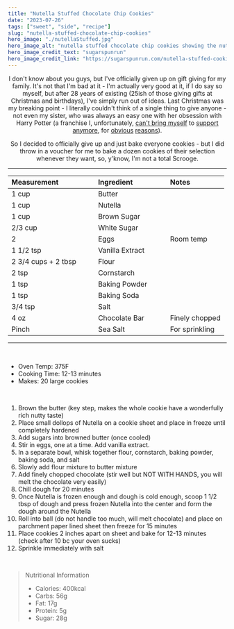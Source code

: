 ---
title: "Nutella Stuffed Chocolate Chip Cookies"
date: "2023-07-26"
tags: ["sweet", "side", "recipe"]
slug: "nutella-stuffed-chocolate-chip-cookies"
hero_image: "./nutellaStuffed.jpg"
hero_image_alt: "nutella stuffed chocolate chip cookies showing the nutella oozing out"
hero_image_credit_text: "sugarspunrun"
hero_image_credit_link: "https://sugarspunrun.com/nutella-stuffed-cookies/"
---
<div align="center">

I don't know about you guys, but I've officially given up on gift giving for my family. It's not that I'm bad at it - I'm actually very good at it, if I do say so myself, but after 28 years of existing (25ish of those giving gifts at Christmas and birthdays), I've simply run out of ideas. Last Christmas was my breaking point - I literally couldn't think of a single thing to give anyone - not even my sister, who was always an easy one with her obsession with Harry Potter (a franchise I, unfortunately, [can't bring myself](https://www.nbcnews.com/feature/nbc-out/gop-senator-quotes-j-k-rowling-while-blocking-vote-lgbtq-n1231569) to [support anymore](https://glaad.org/gap/jk-rowling/), for [obvious](https://one-colorado.org/new/how-the-nyt-and-jk-rowling-influence-anti-trans-policies/) [reasons](https://www.lgbtqnation.com/2020/07/j-k-rowling-likes-tweet-supported-conversion-therapy/)).

So I decided to officially give up and just bake everyone cookies - but I did throw in a voucher for me to bake a dozen cookies of their selection whenever they want, so, y'know, I'm not a total Scrooge.

---

| Measurement                                     | Ingredient                                         | Notes          |
| :---------------------------------------------- | :------------------------------------------------- | :------------- |
| 1 cup                                           | Butter                                             |                |
| 1 cup                                           | Nutella                                            |                |
| 1 cup                                           | Brown Sugar                                        |                |
| 2/3 cup                                         | White Sugar                                        |                |
| 2                                               | Eggs                                               | Room temp      |
| 1 1/2 tsp                                       | Vanilla Extract &nbsp; &nbsp; &nbsp; &nbsp; &nbsp; |                |
| 2 3/4 cups + 2 tbsp &nbsp; &nbsp; &nbsp; &nbsp; | Flour                                              |                |
| 2 tsp                                           | Cornstarch                                         |                |
| 1 tsp                                           | Baking Powder                                      |                |
| 1 tsp                                           | Baking Soda                                        |                |
| 3/4 tsp                                         | Salt                                               |                |
| 4 oz                                            | Chocolate Bar                                      | Finely chopped |
| Pinch                                           | Sea Salt                                           | For sprinkling |

---

</div>

<br />

- Oven Temp: 375F
- Cooking Time: 12-13 minutes
- Makes: 20 large cookies

<br />

1. Brown the butter (key step, makes the whole cookie have a wonderfully rich nutty taste)
2. Place small dollops of Nutella on a cookie sheet and place in freeze until completely hardened
3. Add sugars into browned butter (once cooled)
4. Stir in eggs, one at a time. Add vanilla extract.
5. In a separate bowl, whisk together flour, cornstarch, baking powder, baking soda, and salt
6. Slowly add flour mixture to butter mixture
7. Add finely chopped chocolate (stir well but NOT WITH HANDS, you will melt the chocolate very easily)
8. Chill dough for 20 minutes
9. Once Nutella is frozen enough and dough is cold enough, scoop 1 1/2 tbsp of dough and press frozen Nutella into the center and form the dough around the Nutella
10. Roll into ball (do not handle too much, will melt chocolate) and place on parchment paper lined sheet then freeze for 15 minutes
11. Place cookies 2 inches apart on sheet and bake for 12-13 minutes (check after 10 bc your oven sucks)
12. Sprinkle immediately with salt

<br />

> Nutritional Information
>
> - Calories: 400kcal
> - Carbs: 56g
> - Fat: 17g
> - Protein:
>   5g
> - Sugar: 28g
